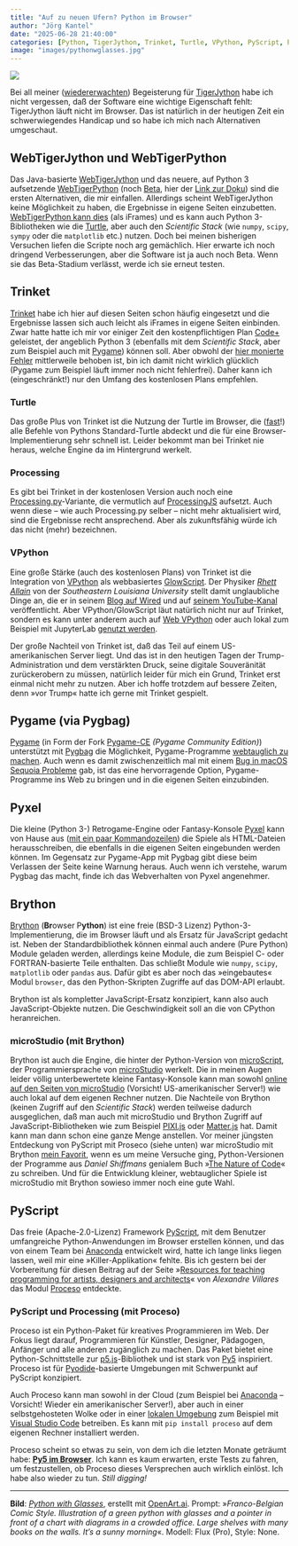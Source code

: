 ```yaml
---
title: "Auf zu neuen Ufern? Python im Browser"
author: "Jörg Kantel"
date: "2025-06-28 21:40:00"
categories: [Python, TigerJython, Trinket, Turtle, VPython, PyScript, Proceso, Pygame, Pygbag, Pyxel, microStudio, Brython, Creative Coding]
image: "images/pythonwglasses.jpg"
---
```


[![](images/pythonwglasses-b.jpg)](https://www.flickr.com/photos/schockwellenreiter/54620166000/)

Bei all meiner ([wiedererwachten](https://kantel.github.io/posts/2025052801_tigerjython_reloaded/)) Begeisterung für [TigerJython](http://cognitiones.kantel-chaos-team.de/programmierung/python/tigerjython.html) habe ich nicht vergessen, daß der Software eine wichtige Eigenschaft fehlt: TigerJython läuft nicht im Browser. Das ist natürlich in der heutigen Zeit ein schwerwiegendes Handicap und so habe ich mich nach Alternativen umgeschaut.

## WebTigerJython und WebTigerPython

Das Java-basierte [WebTigerJython](https://webtigerjython.ethz.ch/) und das neuere, auf Python&nbsp;3 aufsetzende [WebTigerPython](https://webtigerpython.ethz.ch/) (noch [Beta](https://www.tigerjython.ch/de/news/WebTigerPython), hier der [Link zur Doku](https://docs.webtigerpython.ethz.ch/index.html)) sind die ersten Alternativen, die mir einfallen. Allerdings scheint WebTigerJython keine Möglichkeit zu haben, die Ergebnisse in eigene Seiten einzubetten. [WebTigerPython kann dies](https://docs.webtigerpython.ethz.ch/iframe.html) (als iFrames) und es kann auch Python&nbsp;3-Bibliotheken wie die [Turtle](https://docs.webtigerpython.ethz.ch/tjlibraries/turtle.html), aber auch den *Scientific Stack* (wie `numpy`, `scipy`, `sympy` oder die `matplotlib` etc.) nutzen. Doch bei meinen bisherigen Versuchen liefen die Scripte noch arg gemächlich. Hier erwarte ich noch dringend Verbesserungen, aber die Software ist ja auch noch Beta. Wenn sie das Beta-Stadium verlässt, werde ich sie erneut testen.

## Trinket

[Trinket](http://cognitiones.kantel-chaos-team.de/programmierung/python/trinket.html) habe ich hier auf diesen Seiten schon häufig eingesetzt und die Ergebnisse lassen sich auch leicht als iFrames in eigene Seiten einbinden. Zwar hatte hatte ich mir vor einiger Zeit den kostenpflichtigen Plan [Code+](https://trinket.io/plans) geleistet, der angeblich Python&nbsp;3 (ebenfalls mit dem *Scientific Stack*, aber zum Beispiel auch mit [Pygame](https://github.com/kantel/trinket/blob/main/matplotlibtest/main.py)) können soll. Aber obwohl der [hier monierte Fehler](https://kantel.github.io/posts/2023073101_trinket_matplotlib/) mittlerweile behoben ist, bin ich damit nicht wirklich glücklich (Pygame zum Beispiel läuft immer noch nicht fehlerfrei). Daher kann ich (eingeschränkt!) nur den Umfang des kostenlosen Plans empfehlen.

### Turtle

Das große Plus von Trinket ist die Nutzung der Turtle im Browser, die ([fast](https://kantel.github.io/posts/2023031101_trinket_turtle_ontimer/)!) alle Befehle von Pythons Standard-Turtle abdeckt und die für eine Browser-Implementierung sehr schnell ist. Leider bekommt man bei Trinket nie heraus, welche Engine da im Hintergrund werkelt.

### Processing

Es gibt bei Trinket in der kostenlosen Version auch noch eine [Processing.py](http://cognitiones.kantel-chaos-team.de/programmierung/creativecoding/processing/processingpy.html)-Variante, die vermutlich auf [ProcessingJS](https://github.com/processing-js/processing-js) aufsetzt. Auch wenn diese – wie auch Processing.py selber – nicht mehr aktualisiert wird, sind die Ergebnisse recht ansprechend. Aber als zukunftsfähig würde ich das nicht (mehr) bezeichnen.

### VPython

Eine große Stärke (auch des kostenlosen Plans) von Trinket ist die Integration von [VPython](http://cognitiones.kantel-chaos-team.de/programmierung/python/vpython.html) als webbasiertes [GlowScript](http://cognitiones.kantel-chaos-team.de/programmierung/python/glowwscript.html). Der Physiker *[Rhett Allain](https://blog.trinket.io/rhett-allain-sloppy-code/)* von der *Southeastern Louisiana University* stellt damit unglaubliche Dinge an, die er in seinem [Blog auf Wired](https://www.wired.com/author/rhett-allain/) und auf [seinem YouTube-Kanal](https://www.youtube.com/@DotPhysics) veröffentlicht. Aber VPython/GlowScript läut natürlich nicht nur auf Trinket, sondern es kann unter anderem auch auf [Web VPython](https://glowscript.org/) oder auch lokal zum Beispiel mit JupyterLab [genutzt werden](https://vpython.org/presentation2018/install.html).

Der große Nachteil von Trinket ist, daß das Teil auf einem US-amerikanischen Server liegt. Und das ist in den heutigen Tagen der Trump-Administration und dem verstärkten Druck, seine digitale Souveränität zurückerobern zu müssen, natürlich leider für mich ein Grund, Trinket erst einmal nicht mehr zu nutzen. Aber ich hoffe trotzdem auf bessere Zeiten, denn »vor Trump« hatte ich gerne mit Trinket gespielt.

## Pygame (via Pygbag)

[Pygame](http://cognitiones.kantel-chaos-team.de/multimedia/spieleprogrammierung/pygame.html) (in Form der Fork [Pygame-CE](https://pyga.me/) *(Pygame Community Edition)*) unterstützt mit [Pygbag](http://cognitiones.kantel-chaos-team.de/multimedia/spieleprogrammierung/pygbag.html) die Möglichkeit, Pygame-Programme [webtauglich zu machen](https://kantel.github.io/posts/2024081502_pygame_ce/). Auch wenn es damit zwischenzeitlich mal mit einem [Bug in macOS Sequoia Probleme](https://kantel.github.io/posts/2025022501_noc_python/) gab, ist das eine hervorragende Option, Pygame-Programme ins Web zu bringen und in die eigenen Seiten einzubinden.

## Pyxel

Die kleine (Python&nbsp;3-) Retrogame-Engine oder Fantasy-Konsole [Pyxel](http://cognitiones.kantel-chaos-team.de/multimedia/spieleprogrammierung/pyxel.html) kann von Hause aus ([mit ein paar Kommandozeilen](https://kantel.github.io/posts/2025041103_pyxel_tut_3/)) die Spiele als HTML-Dateien herausschreiben, die ebenfalls in die eigenen Seiten eingebunden werden können. Im Gegensatz zur Pygame-App mit Pygbag gibt diese beim Verlassen der Seite keine Warnung heraus. Auch wenn ich verstehe, warum Pygbag das macht, finde ich das Webverhalten von Pyxel angenehmer.

## Brython

[Brython](http://cognitiones.kantel-chaos-team.de/programmierung/python/brython.html) (**Br**owser P**ython**) ist eine freie (BSD-3 Lizenz) Python-3-Implementierung, die im Browser läuft und als Ersatz für JavaScript gedacht ist. Neben der Standardbibliothek können einmal auch andere (Pure Python) Module geladen werden, allerdings keine Module, die zum Beispiel C- oder FORTRAN-basierte Teile enthalten. Das schließt Module wie `numpy`, `scipy`, `matplotlib` oder `pandas` aus. Dafür gibt es aber noch das »eingebautes« Modul `browser`, das den Python-Skripten Zugriffe auf das DOM-API erlaubt.

Brython ist als kompletter JavaScript-Ersatz konzipiert, kann also auch JavaScript-Objekte nutzen. Die Geschwindigkeit soll an die von CPython heranreichen.

### microStudio (mit Brython)

Brython ist auch die Engine, die hinter der Python-Version von [microScript](http://cognitiones.kantel-chaos-team.de/multimedia/spieleprogrammierung/microscript.html), der Programmiersprache von [microStudio](http://cognitiones.kantel-chaos-team.de/multimedia/spieleprogrammierung/microstudio.html) werkelt. Die in meinen Augen leider völlig unterbewertete kleine Fantasy-Konsole kann man sowohl [online auf den Seiten von microStudio](https://microstudio.dev/) (Vorsicht! US-amerikanischer Server!) wie auch lokal auf dem eigenen Rechner nutzen. Die Nachteile von Brython (keinen Zugriff auf den *Scientific Stack*) werden teilweise dadurch ausgeglichen, daß man auch mit microStudio und Brython Zugriff auf JavaScript-Bibliotheken wie zum Beispiel [PIXI.js](https://pixijs.com/) oder [Matter.js](https://brm.io/matter-js/) hat. Damit kann man dann schon eine ganze Menge anstellen. Vor meiner jüngsten Entdeckung von PyScript mit Proseco (siehe unten) war microStudio mit Brython [mein Favorit](https://kantel.github.io/posts/2024032801_microstudio_noc_1/), wenn es um meine Versuche ging, Python-Versionen der Programme aus *Daniel Shiffmans* genialem Buch »[The Nature of Code](https://natureofcode.com/)« zu schreiben. Und für die Entwicklung kleiner, webtauglicher Spiele ist microStudio mit Brython sowieso immer noch eine gute Wahl.

## PyScript

Das freie (Apache-2.0-Lizenz) Framework [PyScript](http://cognitiones.kantel-chaos-team.de/programmierung/python/pyscript.html), mit dem Benutzer umfangreiche Python-Anwendungen im Browser erstellen können, und das von einem Team bei [Anaconda](http://cognitiones.kantel-chaos-team.de/programmierung/python/anaconda.html) entwickelt wird, hatte ich lange links liegen lassen, weil mir eine »Killer-Applikation« fehlte. Bis ich gestern bei der Vorbereitung für diesen Beitrag auf der Seite »[Resources for teaching programming for artists, designers and architects](https://abav.lugaralgum.com/Resources-for-teaching-programming/)« von *Alexandre Villares* das Modul [Proceso](https://proceso.cc/) entdeckte.

### PyScript und Processing (mit Proceso)

Proceso ist ein Python-Paket für kreatives Programmieren im Web. Der Fokus liegt darauf, Programmieren für Künstler, Designer, Pädagogen, Anfänger und alle anderen zugänglich zu machen. Das Paket bietet eine Python-Schnittstelle zur [p5.js](http://cognitiones.kantel-chaos-team.de/programmierung/creativecoding/processing/p5js.html)-Bibliothek und ist stark von [Py5](http://cognitiones.kantel-chaos-team.de/programmierung/creativecoding/processing/py5.html) inspiriert. Proceso ist für [Pyodide](http://cognitiones.kantel-chaos-team.de/programmierung/python/pyodide.html)-basierte Umgebungen mit Schwerpunkt auf PyScript konzipiert.

Auch Proceso kann man sowohl in der Cloud (zum Beispiel bei [Anaconda](https://pyscript.com/) – Vorsicht! Wieder ein amerikanischer Server!), aber auch in einer selbstgehosteten Wolke oder in einer [lokalen Umgebung](https://proceso.cc/welcome/getting_started#local-anaconda-vs-code) zum Beispiel mit [Visual Studio Code](http://cognitiones.kantel-chaos-team.de/produktivitaet/visualstudiocode.html) betreiben. Es kann mit `pip install proceso` auf dem eigenen Rechner installiert werden.

Proceso scheint so etwas zu sein, von dem ich die letzten Monate geträumt habe: **[Py5 im Browser](https://kantel.github.io/posts/2024072701_py5_pyscript/)**. Ich kann es kaum erwarten, erste Tests zu fahren, um festzustellen, ob Proceso dieses Versprechen auch wirklich einlöst. Ich habe also wieder zu tun. *Still digging!*

---

**Bild**: *[Python with Glasses](https://www.flickr.com/photos/schockwellenreiter/54620166000/)*, erstellt mit [OpenArt.ai](https://openart.ai/home). Prompt: »*Franco-Belgian Comic Style. Illustration of a green python with glasses and a pointer in front of a chart with diagrams in a crowded office. Large shelves with many books on the walls. It’s a sunny morning*«. Modell: Flux (Pro), Style: None.

